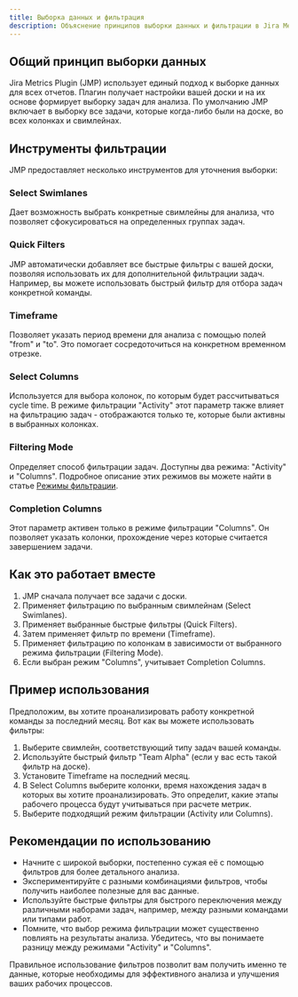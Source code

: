 ```yaml
---
title: Выборка данных и фильтрация
description: Объяснение принципов выборки данных и фильтрации в Jira Metrics Plugin.
---
```


## Общий принцип выборки данных

Jira Metrics Plugin (JMP) использует единый подход к выборке данных для всех отчетов. Плагин получает настройки вашей доски и на их основе формирует выборку задач для анализа. По умолчанию JMP включает в выборку все задачи, которые когда-либо были на доске, во всех колонках и свимлейнах.

## Инструменты фильтрации

JMP предоставляет несколько инструментов для уточнения выборки:

### Select Swimlanes

Дает возможность выбрать конкретные свимлейны для анализа, что позволяет сфокусироваться на определенных группах задач.

### Quick Filters

JMP автоматически добавляет все быстрые фильтры с вашей доски, позволяя использовать их для дополнительной фильтрации задач. Например, вы можете использовать быстрый фильтр для отбора задач конкретной команды.

### Timeframe

Позволяет указать период времени для анализа с помощью полей "from" и "to". Это помогает сосредоточиться на конкретном временном отрезке.

### Select Columns

Используется для выбора колонок, по которым будет рассчитываться cycle time. В режиме фильтрации "Activity" этот параметр также влияет на фильтрацию задач - отображаются только те, которые были активны в выбранных колонках.

### Filtering Mode

Определяет способ фильтрации задач. Доступны два режима: "Activity" и "Columns". Подробное описание этих режимов вы можете найти в статье [Режимы фильтрации](/ru/docs/core-concepts/filtering-modes).

### Completion Columns

Этот параметр активен только в режиме фильтрации "Columns". Он позволяет указать колонки, прохождение через которые считается завершением задачи.

## Как это работает вместе

1. JMP сначала получает все задачи с доски.
2. Применяет фильтрацию по выбранным свимлейнам (Select Swimlanes).
3. Применяет выбранные быстрые фильтры (Quick Filters).
4. Затем применяет фильтр по времени (Timeframe).
5. Применяет фильтрацию по колонкам в зависимости от выбранного режима фильтрации (Filtering Mode).
6. Если выбран режим "Columns", учитывает Completion Columns.

## Пример использования

Предположим, вы хотите проанализировать работу конкретной команды за последний месяц. Вот как вы можете использовать фильтры:

1. Выберите свимлейн, соответствующий типу задач вашей команды.
2. Используйте быстрый фильтр "Team Alpha" (если у вас есть такой фильтр на доске).
3. Установите Timeframe на последний месяц.
4. В Select Columns выберите колонки, время нахождения задач в которых вы хотите проанализировать. Это определит, какие этапы рабочего процесса будут учитываться при расчете метрик.
5. Выберите подходящий режим фильтрации (Activity или Columns).

## Рекомендации по использованию

- Начните с широкой выборки, постепенно сужая её с помощью фильтров для более детального анализа.
- Экспериментируйте с разными комбинациями фильтров, чтобы получить наиболее полезные для вас данные.
- Используйте быстрые фильтры для быстрого переключения между различными наборами задач, например, между разными командами или типами работ.
- Помните, что выбор режима фильтрации может существенно повлиять на результаты анализа. Убедитесь, что вы понимаете разницу между режимами "Activity" и "Columns".

Правильное использование фильтров позволит вам получить именно те данные, которые необходимы для эффективного анализа и улучшения ваших рабочих процессов.